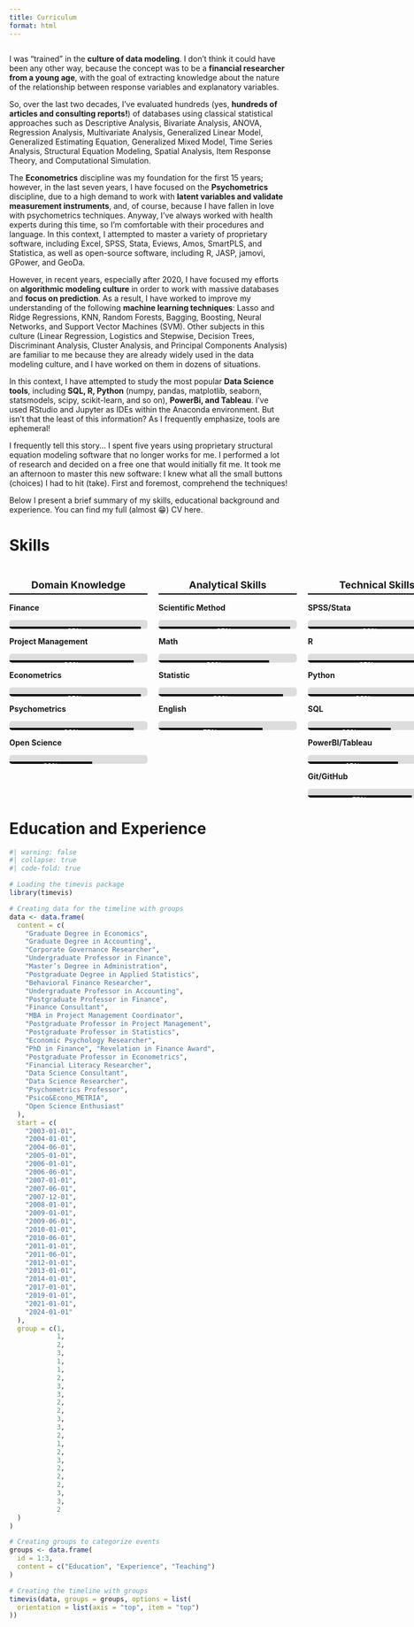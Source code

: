```yaml
---
title: Curriculum
format: html
---
```


<p style="margin-top: 2em; margin-bottom: 1em;">
I was "trained" in the **culture of data modeling**. I don't think it could have been any other way, because the concept was to be a **financial researcher from a young age**, with the goal of extracting knowledge about the nature of the relationship between response variables and explanatory variables.
</p>

So, over the last two decades, I've evaluated hundreds (yes, **hundreds of articles and consulting reports!**) of databases using classical statistical approaches such as Descriptive Analysis, Bivariate Analysis, ANOVA, Regression Analysis, Multivariate Analysis, Generalized Linear Model, Generalized Estimating Equation, Generalized Mixed Model, Time Series Analysis, Structural Equation Modeling, Spatial Analysis, Item Response Theory, and Computational Simulation.

The **Econometrics** discipline was my foundation for the first 15 years; however, in the last seven years, I have focused on the **Psychometrics** discipline, due to a high demand to work with **latent variables and validate measurement instruments**, and, of course, because I have fallen in love with psychometrics techniques. Anyway, I've always worked with health experts during this time, so I'm comfortable with their procedures and language. In this context, I attempted to master a variety of proprietary software, including Excel, SPSS, Stata, Eviews, Amos, SmartPLS, and Statistica, as well as open-source software, including R, JASP, jamovi, GPower, and GeoDa.

However, in recent years, especially after 2020, I have focused my efforts on **algorithmic modeling culture** in order to work with massive databases and **focus on prediction**. As a result, I have worked to improve my understanding of the following **machine learning techniques**: Lasso and Ridge Regressions, KNN, Random Forests, Bagging, Boosting, Neural Networks, and Support Vector Machines (SVM). Other subjects in this culture (Linear Regression, Logistics and Stepwise, Decision Trees, Discriminant Analysis, Cluster Analysis, and Principal Components Analysis) are familiar to me because they are already widely used in the data modeling culture, and I have worked on them in dozens of situations.

In this context, I have attempted to study the most popular **Data Science tools**, including **SQL, R, Python** (numpy, pandas, matplotlib, seaborn, statsmodels, scipy, scikit-learn, and so on), **PowerBi, and Tableau**. I've used RStudio and Jupyter as IDEs within the Anaconda environment. But isn't that the least of this information? As I frequently emphasize, tools are ephemeral!

I frequently tell this story... I spent five years using proprietary structural equation modeling software that no longer works for me. I performed a lot of research and decided on a free one that would initially fit me. It took me an afternoon to master this new software: I knew what all the small buttons (choices) I had to hit (take). First and foremost, comprehend the techniques!

Below I present a brief summary of my skills, educational background and experience. You can find my full (almost 😁) CV here.

```{=html}

<style>
/* Estilos para a seção de habilidades */
.container {
    display: flex;
    justify-content: space-between; /* Mantém as colunas lado a lado */
    flex-wrap: nowrap; /* Impede que as colunas quebrem para a linha de baixo */
    gap: 20px; /* Espaçamento entre as colunas */
    max-width: 1000px; /* Limita a largura máxima da seção */
    margin: auto; /* Centraliza na página */
}
.column {
    width: 30%; /* Garante que todas as colunas caibam lado a lado */
    min-width: 250px; /* Mantém boa exibição em telas menores */
}
h2 {
    font-size: 18px;
    text-align: center;
    border-bottom: 2px solid black;
    padding-bottom: 5px;
}
.skill {
    text-align: left;
    font-size: 14px;
    font-weight: bold;
}
.bar {
    width: 100%;
    background-color: #ddd;
    border-radius: 5px;
    overflow: hidden;
    height: 16px;
    position: relative;
}
.bar div {
    height: 100%;
    background-color: black;
    text-align: center;
    color: white;
    font-size: 12px;
    line-height: 16px;
    font-weight: bold;
}
</style>
```
# Skills

::: container
::: column
<h2>Domain Knowledge</h2>

::: skill
Finance
:::

::: bar
::: {style="width: 95%;"}
95%
:::
:::

::: skill
Project Management
:::

::: bar
::: {style="width: 90%;"}
90%
:::
:::

::: skill
Econometrics
:::

::: bar
::: {style="width: 95%;"}
95%
:::
:::

::: skill
Psychometrics
:::

::: bar
::: {style="width: 90%;"}
90%
:::
:::

::: skill
Open Science
:::

::: bar
::: {style="width: 60%;"}
60%
:::
:::
:::

::: column
<h2>Analytical Skills</h2>

::: skill
Scientific Method
:::

::: bar
::: {style="width: 95%;"}
95%
:::
:::

::: skill
Math
:::

::: bar
::: {style="width: 80%;"}
80%
:::
:::

::: skill
Statistic
:::

::: bar
::: {style="width: 90%;"}
90%
:::
:::

::: skill
English
:::

::: bar
::: {style="width: 75%;"}
75%
:::
:::
:::

::: column
<h2>Technical Skills</h2>

::: skill
SPSS/Stata
:::

::: bar
::: {style="width: 90%;"}
90%
:::
:::

::: skill
R
:::

::: bar
::: {style="width: 85%;"}
85%
:::
:::

::: skill
Python
:::

::: bar
::: {style="width: 80%;"}
80%
:::
:::

::: skill
SQL
:::

::: bar
::: {style="width: 60%;"}
60%
:::
:::

::: skill
PowerBI/Tableau
:::

::: bar
::: {style="width: 65%;"}
65%
:::
:::

::: skill
Git/GitHub
:::

::: bar
::: {style="width: 75%;"}
75%
:::
:::
:::
:::

# Education and Experience

```r
#| warning: false
#| collapse: true
#| code-fold: true

# Loading the timevis package
library(timevis)

# Creating data for the timeline with groups
data <- data.frame(
  content = c(
    "Graduate Degree in Economics",
    "Graduate Degree in Accounting",
    "Corporate Governance Researcher",
    "Undergraduate Professor in Finance",
    "Master’s Degree in Administration", 
    "Postgraduate Degree in Applied Statistics",
    "Behavioral Finance Researcher", 
    "Undergraduate Professor in Accounting",
    "Postgraduate Professor in Finance", 
    "Finance Consultant",
    "MBA in Project Management Coordinator", 
    "Postgraduate Professor in Project Management",
    "Postgraduate Professor in Statistics", 
    "Economic Psychology Researcher",
    "PhD in Finance", "Revelation in Finance Award", 
    "Postgraduate Professor in Econometrics",
    "Financial Literacy Researcher", 
    "Data Science Consultant",
    "Data Science Researcher", 
    "Psychometrics Professor",
    "Psico&Econo_METRIA", 
    "Open Science Enthusiast"
  ),
  start = c(
    "2003-01-01", 
    "2004-01-01", 
    "2004-06-01", 
    "2005-01-01", 
    "2006-01-01",
    "2006-06-01", 
    "2007-01-01", 
    "2007-06-01", 
    "2007-12-01", 
    "2008-01-01",
    "2009-01-01", 
    "2009-06-01", 
    "2010-01-01", 
    "2010-06-01", 
    "2011-01-01",
    "2011-06-01", 
    "2012-01-01", 
    "2013-01-01", 
    "2014-01-01", 
    "2017-01-01",
    "2019-01-01", 
    "2021-01-01", 
    "2024-01-01"
  ),
  group = c(1, 
            1, 
            2, 
            3, 
            1, 
            1, 
            2, 
            3, 
            3, 
            2,
            2, 
            3, 
            3, 
            2, 
            1, 
            2, 
            3, 
            2, 
            2, 
            2,
            3, 
            3, 
            2
  )
)

# Creating groups to categorize events
groups <- data.frame(
  id = 1:3,
  content = c("Education", "Experience", "Teaching")
)

# Creating the timeline with groups
timevis(data, groups = groups, options = list(
  orientation = list(axis = "top", item = "top")
))

```
